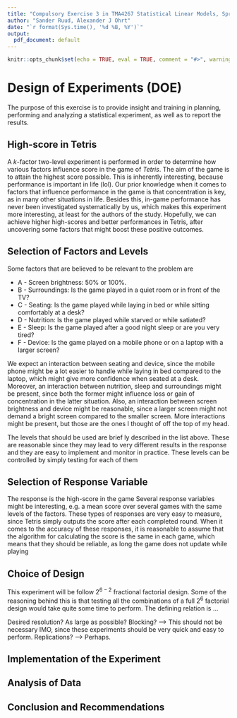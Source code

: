```yaml
---
title: "Compulsory Exercise 3 in TMA4267 Statistical Linear Models, Spring 2021"
author: "Sander Ruud, Alexander J Ohrt"
date: "`r format(Sys.time(), '%d %B, %Y')`"
output:
  pdf_document: default
---
```


```r
knitr::opts_chunk$set(echo = TRUE, eval = TRUE, comment = "#>", warning = FALSE, message=FALSE)
```

# Design of Experiments (DOE)

The purpose of this exercise is to provide insight and training in planning, performing and analyzing a statistical experiment, as well as to report the results. 

## High-score in Tetris

A $k$-factor two-level experiment is performed in order to determine how various factors influence score in the game of *Tetris*. The aim of the game is to attain the highest score possible. This is inherently interesting, because performance is important in life (lol). Our prior knowledge when it comes to factors that influence performance in the game is that concentration is key, as in many other situations in life. Besides this, in-game performance has never been investigated systematically by us, which makes this experiment more interesting, at least for the authors of the study. Hopefully, we can achieve higher high-scores and better performances in Tetris, after uncovering some factors that might boost these positive outcomes. 

## Selection of Factors and Levels

Some factors that are believed to be relevant to the problem are

* A - Screen brightness: 50% or 100%. 
* B - Surroundings: Is the game played in a quiet room or in front of the TV?
* C - Seating: Is the game played while laying in bed or while sitting comfortably at a desk?
* D - Nutrition: Is the game played while starved or while satiated?
* E - Sleep: Is the game played after a good night sleep or are you very tired?
* F - Device: Is the game played on a mobile phone or on a laptop with a larger screen?

We expect an interaction between seating and device, since the mobile phone might be a lot easier to handle while laying in bed compared to the laptop, which might give more confidence when seated at a desk. Moreover, an interaction between nutrition, sleep and surroundings might be present, since both the former might influence loss or gain of concentration in the latter situation. Also, an interaction between screen brightness and device might be reasonable, since a larger screen might not demand a bright screen compared to the smaller screen. More interactions might be present, but those are the ones I thought of off the top of my head. 

The levels that should be used are brief ly described in the list above. These are reasonable since they may lead to very different results in the response and they are easy to implement and monitor in practice. These levels can be controlled by simply testing for each of them \textcolor{red}{(lol, må skrive noe mer fornuftig her)}

## Selection of Response Variable

The response is the high-score in the game \textcolor{red}{Dersom det er noe annet som er bedre å bruke i Tetris, så kom med det ;) Ikke sikker på om det er noe som heter high score engang lol. } Several response variables might be interesting, e.g. a mean score over several games with the same levels of the factors. These types of responses are very easy to measure, since Tetris simply outputs the score after each completed round. When it comes to the accuracy of these responses, it is reasonable to assume that the algorithm for calculating the score is the same in each game, which means that they should be reliable, as long the game does not update while playing \textcolor{red}{Dette er også litt BS, men vanskelig SPM å svare på.}

## Choice of Design

This experiment will be follow $2^{6-2}$ fractional factorial design. Some of the reasoning behind this is that testing all the combinations of a full $2^6$ factorial design would take quite some time to perform. The defining relation is ... \textcolor{red}{Fornuftig?}

Desired resolution? As large as possible?
Blocking? --> This should not be necessary IMO, since these experiments should be very quick and easy to perform. 
Replications? --> Perhaps. 

## Implementation of the Experiment



## Analysis of Data

## Conclusion and Recommendations
